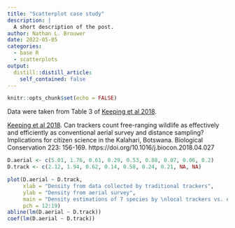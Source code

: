 ```yaml
---
title: "Scatterplot case study"
description: |
  A short description of the post.
author: Nathan L. Brouwer
date: 2022-05-05
categories:
  - base R
  - scatterplots
output:
  distill::distill_article:
    self_contained: false
---
```



```r
knitr::opts_chunk$set(echo = FALSE)
```


Data were taken from Table 3 of [Keeping et al 2018](https://www.sciencedirect.com/science/article/pii/S0006320717317780).


[Keeping et al 2018](https://www.sciencedirect.com/science/article/pii/S0006320717317780).  Can trackers count free-ranging wildlife as effectively and efficiently as conventional aerial survey and distance sampling? Implications for citizen science in the Kalahari, Botswana.  Biological Conservation 223: 156-169.  https://doi.org/10.1016/j.biocon.2018.04.027






```r
D.aerial <- c(5.01, 1.76, 0.61, 0.29, 0.53, 0.88, 0.07, 0.06, 0.2)
D.track <- c(2.12, 1.94, 0.62, 0.14, 0.58, 0.24, 0.21, NA, NA)

plot(D.aerial ~ D.track, 
     xlab = "Density from data collected by traditional trackers", 
     ylab = "Density from aerial survey",
     main = "Density estimations of 7 species by \nlocal trackers vs. ecologists in planes",
     pch = 12:19)
abline(lm(D.aerial ~ D.track))
coef(lm(D.aerial ~ D.track))
```

